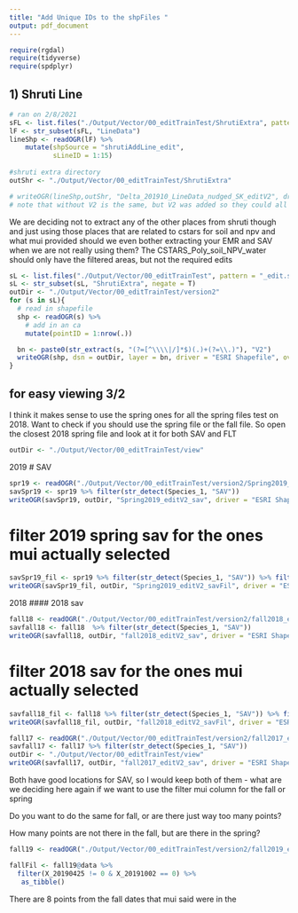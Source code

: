 ```yaml
---
title: "Add Unique IDs to the shpFiles "
output: pdf_document
---
```

```r
require(rgdal)
require(tidyverse)
require(spdplyr)
```


## 1) Shruti Line

```r
# ran on 2/8/2021
sFL <- list.files("./Output/Vector/00_editTrainTest/ShrutiExtra", pattern = ".shp$",full.names = T)
lF <- str_subset(sFL, "LineData")
lineShp <- readOGR(lF) %>%
    mutate(shpSource = "shrutiAddLine_edit",
           sLineID = 1:15)
  
#shruti extra directory
outShr <- "./Output/Vector/00_editTrainTest/ShrutiExtra" 

# writeOGR(lineShp,outShr, "Delta_201910_LineData_nudged_SK_editV2", driver = "ESRI Shapefile", overwrite_layer=T) 
# note that without V2 is the same, but V2 was added so they could all be run on the same list patternv
```


We are deciding not to extract any of the other places from shruti though and just using those places that are related to cstars for soil and npv and what mui provided 
should we even bother extracting your EMR and SAV when we are not really using them?
The CSTARS_Poly_soil_NPV_water should only have the filtered areas, but not the required edits 

```r
sL <- list.files("./Output/Vector/00_editTrainTest", pattern = "_edit.shp$", recursive = T, full.names = T)
sL <- str_subset(sL, "ShrutiExtra", negate = T)
outDir <- "./Output/Vector/00_editTrainTest/version2"
for (s in sL){
  # read in shapefile
  shp <- readOGR(s) %>% 
    # add in an ca 
    mutate(pointID = 1:nrow(.))

  bn <- paste0(str_extract(s, "(?=[^\\\\|/]*$)(.)+(?=\\.)"), "V2")
  writeOGR(shp, dsn = outDir, layer = bn, driver = "ESRI Shapefile", overwrite_layer = T)
}

```


## for easy viewing 3/2
I think it makes sense to use the spring ones for all the spring files
test on 2018.
Want to check if you should use the spring file or the fall file. 
So open the closest 2018 spring file and look at it for both SAV and FLT 
```r
outDir <- "./Output/Vector/00_editTrainTest/view"
```

2019 
# SAV
```r
spr19 <- readOGR("./Output/Vector/00_editTrainTest/version2/Spring2019_editV2.shp")
savSpr19 <- spr19 %>% filter(str_detect(Species_1, "SAV"))
writeOGR(savSpr19, outDir, "Spring2019_editV2_sav", driver = "ESRI Shapefile")
```

# filter 2019 spring sav for the ones mui actually selected 
```r
savSpr19_fil <- spr19 %>% filter(str_detect(Species_1, "SAV")) %>% filter(X_20190425 == 1)
writeOGR(savSpr19_fil, outDir, "Spring2019_editV2_savFil", driver = "ESRI Shapefile")
```

2018 
#### 2018 sav 
```r
fall18 <- readOGR("./Output/Vector/00_editTrainTest/version2/fall2018_editV2.shp")
savfall18 <- fall18  %>% filter(str_detect(Species_1, "SAV"))
writeOGR(savfall18, outDir, "fall2018_editV2_sav", driver = "ESRI Shapefile", overwrite_layer = T)
```
# filter 2018 sav for the ones mui actually selected 
```r
savfall18_fil <- fall18 %>% filter(str_detect(Species_1, "SAV")) %>% filter(X_20181007 == 1)
writeOGR(savfall18_fil, outDir, "fall2018_editV2_savFil", driver = "ESRI Shapefile", overwrite_layer = T)
```

```r
fall17 <- readOGR("./Output/Vector/00_editTrainTest/version2/fall2017_editV2.shp")
savfall17 <- fall17 %>% filter(str_detect(Species_1, "SAV"))
outDir <- "./Output/Vector/00_editTrainTest/view"
writeOGR(savfall17, outDir, "fall2017_editV2_sav", driver = "ESRI Shapefile", overwrite_layer = T)
```

Both have good locations for SAV, so I would keep both of them 
- what are we deciding here again 
if we want to use the filter mui column for the fall or spring 

Do you want to do the same for fall, or are there just way too many points?


How many points are not there in the fall, but are there in the spring?


```r
fall19 <- readOGR("./Output/Vector/00_editTrainTest/version2/fall2019_editV2.shp")

fallFil <- fall19@data %>% 
  filter(X_20190425 != 0 & X_20191002 == 0) %>%
   as_tibble()
```
There are 8 points from the fall dates that mui said were in the 
